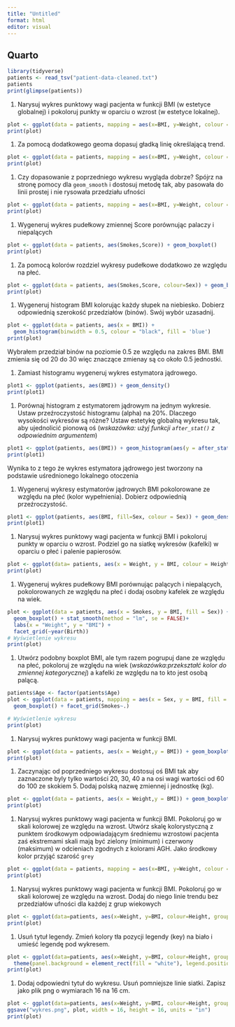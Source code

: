 ```yaml
---
title: "Untitled"
format: html
editor: visual
---
```


## Quarto

```r
library(tidyverse)
patients <- read_tsv("patient-data-cleaned.txt")
patients
print(glimpse(patients))
```

1.  Narysuj wykres punktowy wagi pacjenta w funkcji BMI (w estetyce globalnej) i pokoloruj punkty w oparciu o wzrost (w estetyce lokalnej).

```r
plot <- ggplot(data = patients, mapping = aes(x=BMI, y=Weight, colour = Height)) + geom_point() + scale_color_gradient2(low='green', high = 'red', mid='orange', midpoint = mean(patients$Height))
print(plot)
```

1.  Za pomocą dodatkowego geoma dopasuj gładką linię określającą trend.

```r
plot <- ggplot(data = patients, mapping = aes(x=BMI, y=Weight, colour = Height)) + geom_point() + scale_color_gradient2(low='green', high = 'red', mid='orange', midpoint = mean(patients$Height)) + stat_smooth(method='lm',se=F )
print(plot)
```

1.  Czy dopasowanie z poprzedniego wykresu wygląda dobrze? Spójrz na stronę pomocy dla `geom_smooth` i dostosuj metodę tak, aby pasowała do linii prostej i nie rysowała przedziału ufności

```r
plot <- ggplot(data = patients, mapping = aes(x=BMI, y=Weight, colour = Height)) + geom_point() + scale_color_gradient2(low='green', high = 'red', mid='orange', midpoint = mean(patients$Height)) + geom_smooth(se=FALSE)
print(plot)
```

1.  Wygeneruj wykres pudełkowy zmiennej Score porównując palaczy i niepalących

```r
plot <- ggplot(data = patients, aes(Smokes,Score)) + geom_boxplot()  
print(plot)
```

1.  Za pomocą kolorów rozdziel wykresy pudełkowe dodatkowo ze względu na płeć.

```r
plot <- ggplot(data = patients, aes(Smokes,Score, colour=Sex)) + geom_boxplot()  
print(plot)
```

1.  Wygeneruj histogram BMI kolorując każdy słupek na niebiesko. Dobierz odpowiednią szerokość przedziałów (binów). Swój wybór uzasadnij.

```r
plot <- ggplot(data = patients, aes(x = BMI)) +
  geom_histogram(binwidth = 0.5, colour = "black", fill = 'blue') 
print(plot)
```

Wybrałem przedział binów na poziomie 0.5 ze względu na zakres BMI. BMI zmienia się od 20 do 30 więc znaczące zmienay są co około 0.5 jednostki.

1.  Zamiast histogramu wygeneruj wykres estymatora jądrowego.

```r
plot1 <- ggplot(patients, aes(BMI)) + geom_density()
print(plot1)
```

1.  Porównaj histogram z estymatorem jądrowym na jednym wykresie. Ustaw przeźroczystość histogramu (alpha) na 20%. Dlaczego wysokości wykresów są różne? Ustaw estetykę globalną wykresu tak, aby ujednolicić pionową oś (*wskazówka: użyj funkcji `after_stat()` z odpowiednim argumentem*)

```r
plot1 <- ggplot(patients, aes(BMI)) + geom_histogram(aes(y = after_stat(density)), colour = "black", fill = 'blue') + geom_density(alpha=0.2) 
print(plot1)
```

Wynika to z tego że wykres estymatora jądrowego jest tworzony na podstawie uśrednionego lokalnego otoczenia

1.  Wygeneruj wykresy estymatorów jądrowych BMI pokolorowane ze względu na płeć (kolor wypełnienia). Dobierz odpowiednią przeźroczystość.

```r
plot1 <- ggplot(patients, aes(BMI, fill=Sex, colour = Sex)) + geom_density(alpha = 0.2 )
print(plot1)
```

1.  Narysuj wykres punktowy wagi pacjenta w funkcji BMI i pokoloruj punkty w oparciu o wzrost. Podziel go na siatkę wykresów (kafelki) w oparciu o płeć i palenie papierosów.

```r
plot <- ggplot(data= patients, aes(x = Weight, y = BMI, colour = Height)) + geom_point() + scale_color_gradient2(low='green', high = 'red', mid='orange', midpoint = mean(patients$Height)) + facet_grid(vars(Sex),vars(Smokes))
print(plot)
```

1.  Wygeneruj wykres pudełkowy BMI porównując palących i niepalących, pokolorowanych ze względu na płeć i dodaj osobny kafelek ze względu na wiek.

```r
plot <- ggplot(data = patients, aes(x = Smokes, y = BMI, fill = Sex)) +
  geom_boxplot() + stat_smooth(method = "lm", se = FALSE)+
  labs(x = "Weight", y = "BMI") +
  facet_grid(~year(Birth)) 
# Wyświetlenie wykresu
print(plot)
```

1.  Utwórz podobny boxplot BMI, ale tym razem pogrupuj dane ze względu na płeć, pokoloruj ze względu na wiek (*wskazówka:przekształć kolor do zmiennej kategorycznej*) a kafelki ze względu na to kto jest osobą palącą.

```r
patients$Age <- factor(patients$Age)
plot <- ggplot(data = patients, mapping = aes(x = Sex, y = BMI, fill = Age)) +
  geom_boxplot() + facet_grid(Smokes~.)

# Wyświetlenie wykresu
print(plot)
```

1.  Narysuj wykres punktowy wagi pacjenta w funkcji BMI.

```r
plot <- ggplot(data = patients, aes(x = Weight,y = BMI)) + geom_boxplot() 
print(plot)
```

1.  Zaczynając od poprzedniego wykresu dostosuj oś BMI tak aby zaznaczone byly tylko wartości 20, 30, 40 a na osi wagi wartości od 60 do 100 ze skokiem 5. Dodaj polską nazwę zmiennej i jednostkę (kg).

```r
plot <- ggplot(data = patients, aes(x = Weight,y = BMI)) + geom_boxplot() + scale_y_continuous("BMI", breaks = seq(20, 40, by=10), limits = c(20,40))+ scale_x_continuous("Waga [kg]", breaks = seq(60, 100, by=5), limits = c(60,100))
print(plot)
```

1.  Narysuj wykres punktowy wagi pacjenta w funkcji BMI. Pokoloruj go w skali kolorowej ze względu na wzrost. Utwórz skalę kolorystyczną z punktem środkowym odpowiadającym średniemu wzrostowi pacjenta zaś ekstremami skali mają być zielony (minimum) i czerwony (maksimum) w odcieniach zgodnych z kolorami AGH. Jako środkowy kolor przyjąć szarość `grey`

```r
plot <- ggplot(data = patients, mapping = aes(x=BMI, y=Weight, colour = Height)) + geom_point() + scale_color_gradient2(low='green', high = 'red', mid='grey', midpoint = mean(patients$Height))
print(plot)
```

1.  Narysuj wykres punktowy wagi pacjenta w funkcji BMI. Pokoloruj go w skali kolorowej ze względu na wzrost. Dodaj do niego linie trendu bez przedziałów ufności dla każdej z grup wiekowych

```r
plot <- ggplot(data=patients, aes(x=Weight, y=BMI, colour=Height, group = factor(year(Birth)))) + geom_point() + stat_smooth(method="lm",se=F)
print(plot)
```

1.  Usuń tytuł legendy. Zmień kolory tła pozycji legendy (key) na biało i umieść legendę pod wykresem.

```r
plot <- ggplot(data=patients, aes(x=Weight, y=BMI, colour=Height, group = factor(year(Birth)))) + geom_point() + stat_smooth(method="lm",se=F) + labs(colour = NULL) +
  theme(panel.background = element_rect(fill = "white"), legend.position = "bottom")
print(plot)
```

1.  Dodaj odpowiedni tytuł do wykresu. Usuń pomniejsze linie siatki. Zapisz jako plik png o wymiarach 16 na 16 cm.

```r
plot <- ggplot(data=patients, aes(x=Weight, y=BMI, colour=Height, group = factor(year(Birth)))) + geom_point() + stat_smooth(method="lm",se=F) + labs(colour = NULL) +theme(panel.background = element_rect(fill = "white"), legend.position = "bottom") + labs(title = "wykres")
ggsave("wykres.png", plot, width = 16, height = 16, units = "in")
print(plot)
```

```         
```
